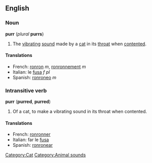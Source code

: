 ==English==
===Noun===
'''purr''' (''plural'' '''purrs''')

#The [[vibrating]] [[sound]] made by a [[cat]] in its [[throat]] when [[contented]].

====Translations====
*French: [[ronron]] ''m'', [[ronronnement]] ''m''
*Italian: le [[fusa]] ''f pl''
*Spanish: [[ronroneo]] ''m''

===Intransitive verb===
'''purr''' ('''purred''', '''purred''')

#Of a cat, to make a vibrating sound in its throat when contented.

====Translations====
*French: [[ronronner]]
*Italian: far le [[fusa]]
*Spanish: [[ronronear]]
[[Category:Cat]] [[Category:Animal sounds]]
